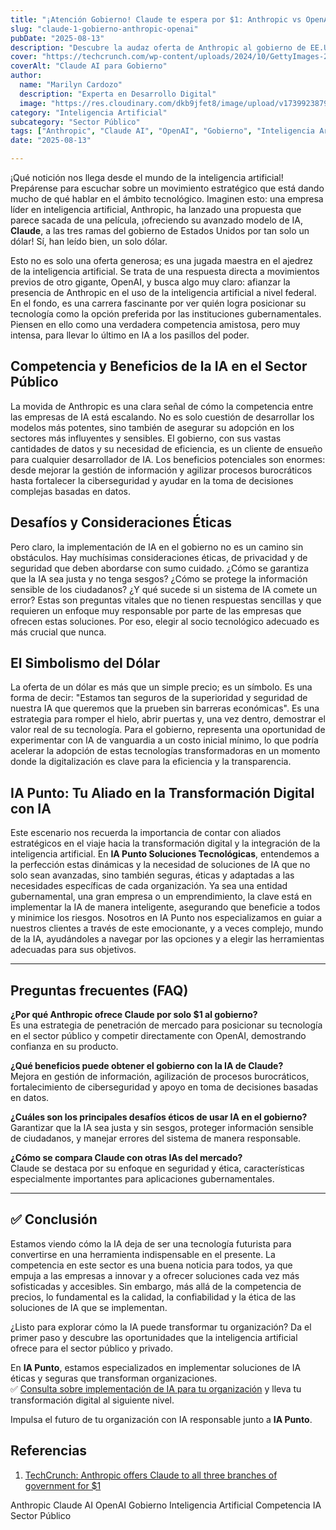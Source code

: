 ```yaml
---
title: "¡Atención Gobierno! Claude te espera por $1: Anthropic vs OpenAI."
slug: "claude-1-gobierno-anthropic-openai"
pubDate: "2025-08-13"
description: "Descubre la audaz oferta de Anthropic al gobierno de EE.UU. para su IA Claude por $1, intensificando la competencia con OpenAI y destacando los desafíos éticos y las oportunidades de la IA en el sector público."
cover: "https://techcrunch.com/wp-content/uploads/2024/10/GettyImages-2159671948.jpg"
coverAlt: "Claude AI para Gobierno"
author:
  name: "Marilyn Cardozo"
  description: "Experta en Desarrollo Digital"
  image: "https://res.cloudinary.com/dkb9jfet8/image/upload/v1739923879/marilyn_s2mi4a.png"
category: "Inteligencia Artificial"
subcategory: "Sector Público"
tags: ["Anthropic", "Claude AI", "OpenAI", "Gobierno", "Inteligencia Artificial", "Competencia IA", "Sector Público"]
date: "2025-08-13"

---
```


¡Qué notición nos llega desde el mundo de la inteligencia artificial! Prepárense para escuchar sobre un movimiento estratégico que está dando mucho de qué hablar en el ámbito tecnológico. Imaginen esto: una empresa líder en inteligencia artificial, Anthropic, ha lanzado una propuesta que parece sacada de una película, ¡ofreciendo su avanzado modelo de IA, **Claude**, a las tres ramas del gobierno de Estados Unidos por tan solo un dólar! Sí, han leído bien, un solo dólar.

Esto no es solo una oferta generosa; es una jugada maestra en el ajedrez de la inteligencia artificial. Se trata de una respuesta directa a movimientos previos de otro gigante, OpenAI, y busca algo muy claro: afianzar la presencia de Anthropic en el uso de la inteligencia artificial a nivel federal. En el fondo, es una carrera fascinante por ver quién logra posicionar su tecnología como la opción preferida por las instituciones gubernamentales. Piensen en ello como una verdadera competencia amistosa, pero muy intensa, para llevar lo último en IA a los pasillos del poder.

<h2 id="competencia-y-beneficios-en-el-sector-publico">Competencia y Beneficios de la IA en el Sector Público</h2>

La movida de Anthropic es una clara señal de cómo la competencia entre las empresas de IA está escalando. No es solo cuestión de desarrollar los modelos más potentes, sino también de asegurar su adopción en los sectores más influyentes y sensibles. El gobierno, con sus vastas cantidades de datos y su necesidad de eficiencia, es un cliente de ensueño para cualquier desarrollador de IA. Los beneficios potenciales son enormes: desde mejorar la gestión de información y agilizar procesos burocráticos hasta fortalecer la ciberseguridad y ayudar en la toma de decisiones complejas basadas en datos.

<h2 id="desafios-y-consideraciones-eticas">Desafíos y Consideraciones Éticas</h2>

Pero claro, la implementación de IA en el gobierno no es un camino sin obstáculos. Hay muchísimas consideraciones éticas, de privacidad y de seguridad que deben abordarse con sumo cuidado. ¿Cómo se garantiza que la IA sea justa y no tenga sesgos? ¿Cómo se protege la información sensible de los ciudadanos? ¿Y qué sucede si un sistema de IA comete un error? Estas son preguntas vitales que no tienen respuestas sencillas y que requieren un enfoque muy responsable por parte de las empresas que ofrecen estas soluciones. Por eso, elegir al socio tecnológico adecuado es más crucial que nunca.

<h2 id="el-simbolismo-del-dolar">El Simbolismo del Dólar</h2>

La oferta de un dólar es más que un simple precio; es un símbolo. Es una forma de decir: "Estamos tan seguros de la superioridad y seguridad de nuestra IA que queremos que la prueben sin barreras económicas". Es una estrategia para romper el hielo, abrir puertas y, una vez dentro, demostrar el valor real de su tecnología. Para el gobierno, representa una oportunidad de experimentar con IA de vanguardia a un costo inicial mínimo, lo que podría acelerar la adopción de estas tecnologías transformadoras en un momento donde la digitalización es clave para la eficiencia y la transparencia.

<h2 id="ia-punto-tu-aliado-en-la-transformacion-digital">IA Punto: Tu Aliado en la Transformación Digital con IA</h2>

Este escenario nos recuerda la importancia de contar con aliados estratégicos en el viaje hacia la transformación digital y la integración de la inteligencia artificial. En **IA Punto Soluciones Tecnológicas**, entendemos a la perfección estas dinámicas y la necesidad de soluciones de IA que no solo sean avanzadas, sino también seguras, éticas y adaptadas a las necesidades específicas de cada organización. Ya sea una entidad gubernamental, una gran empresa o un emprendimiento, la clave está en implementar la IA de manera inteligente, asegurando que beneficie a todos y minimice los riesgos. Nosotros en IA Punto nos especializamos en guiar a nuestros clientes a través de este emocionante, y a veces complejo, mundo de la IA, ayudándoles a navegar por las opciones y a elegir las herramientas adecuadas para sus objetivos.

---

## Preguntas frecuentes (FAQ)

**¿Por qué Anthropic ofrece Claude por solo $1 al gobierno?**  
Es una estrategia de penetración de mercado para posicionar su tecnología en el sector público y competir directamente con OpenAI, demostrando confianza en su producto.

**¿Qué beneficios puede obtener el gobierno con la IA de Claude?**  
Mejora en gestión de información, agilización de procesos burocráticos, fortalecimiento de ciberseguridad y apoyo en toma de decisiones basadas en datos.

**¿Cuáles son los principales desafíos éticos de usar IA en el gobierno?**  
Garantizar que la IA sea justa y sin sesgos, proteger información sensible de ciudadanos, y manejar errores del sistema de manera responsable.

**¿Cómo se compara Claude con otras IAs del mercado?**  
Claude se destaca por su enfoque en seguridad y ética, características especialmente importantes para aplicaciones gubernamentales.

---

## ✅ Conclusión

Estamos viendo cómo la IA deja de ser una tecnología futurista para convertirse en una herramienta indispensable en el presente. La competencia en este sector es una buena noticia para todos, ya que empuja a las empresas a innovar y a ofrecer soluciones cada vez más sofisticadas y accesibles. Sin embargo, más allá de la competencia de precios, lo fundamental es la calidad, la confiabilidad y la ética de las soluciones de IA que se implementan.

¿Listo para explorar cómo la IA puede transformar tu organización? Da el primer paso y descubre las oportunidades que la inteligencia artificial ofrece para el sector público y privado.

En **IA Punto**, estamos especializados en implementar soluciones de IA éticas y seguras que transforman organizaciones.  
✅ <a href="https://www.iapunto.com/contacto" target="_blank" rel="noopener noreferrer">Consulta sobre implementación de IA para tu organización</a> y lleva tu transformación digital al siguiente nivel.

Impulsa el futuro de tu organización con IA responsable junto a **IA Punto**.

<h2 id="referencias">Referencias</h2>

1. <a href="https://techcrunch.com/2025/08/12/anthropic-takes-aim-at-openai-offers-claude-to-all-three-branches-of-government-for-1/" target="_blank" rel="noopener noreferrer">TechCrunch: Anthropic offers Claude to all three branches of government for $1</a>

<div class="flex flex-wrap gap-2 mt-8">
  <span class="inline-block px-3 py-1 bg-primary-100 text-primary-700 text-xs font-semibold rounded-full shadow-sm">Anthropic</span>
  <span class="inline-block px-3 py-1 bg-primary-100 text-primary-700 text-xs font-semibold rounded-full shadow-sm">Claude AI</span>
  <span class="inline-block px-3 py-1 bg-primary-100 text-primary-700 text-xs font-semibold rounded-full shadow-sm">OpenAI</span>
  <span class="inline-block px-3 py-1 bg-primary-100 text-primary-700 text-xs font-semibold rounded-full shadow-sm">Gobierno</span>
  <span class="inline-block px-3 py-1 bg-primary-100 text-primary-700 text-xs font-semibold rounded-full shadow-sm">Inteligencia Artificial</span>
  <span class="inline-block px-3 py-1 bg-primary-100 text-primary-700 text-xs font-semibold rounded-full shadow-sm">Competencia IA</span>
  <span class="inline-block px-3 py-1 bg-primary-100 text-primary-700 text-xs font-semibold rounded-full shadow-sm">Sector Público</span>
</div>